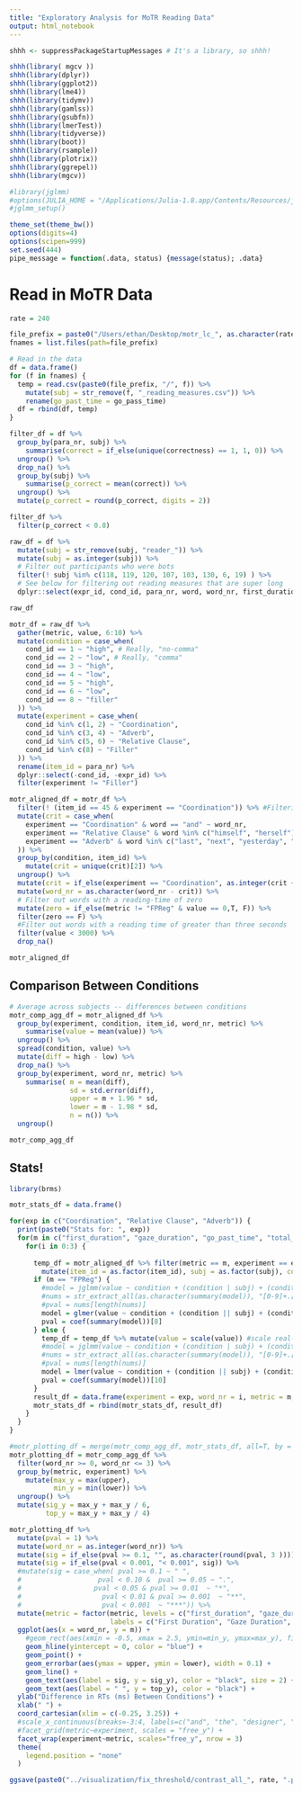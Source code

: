 ```yaml
---
title: "Exploratory Analysis for MoTR Reading Data"
output: html_notebook
---
```


```r
shhh <- suppressPackageStartupMessages # It's a library, so shhh!

shhh(library( mgcv ))
shhh(library(dplyr))
shhh(library(ggplot2))
shhh(library(lme4))
shhh(library(tidymv))
shhh(library(gamlss))
shhh(library(gsubfn))
shhh(library(lmerTest))
shhh(library(tidyverse))
shhh(library(boot))
shhh(library(rsample))
shhh(library(plotrix))
shhh(library(ggrepel))
shhh(library(mgcv))

#library(jglmm)
#options(JULIA_HOME = "/Applications/Julia-1.8.app/Contents/Resources/julia/bin/")
#jglmm_setup()

theme_set(theme_bw())
options(digits=4)
options(scipen=999)
set.seed(444)
pipe_message = function(.data, status) {message(status); .data}

```


# Read in MoTR Data

```r

rate = 240

file_prefix = paste0("/Users/ethan/Desktop/motr_lc_", as.character(rate),"/")
fnames = list.files(path=file_prefix)

# Read in the data
df = data.frame()
for (f in fnames) {
  temp = read.csv(paste0(file_prefix, "/", f)) %>%
    mutate(subj = str_remove(f, "_reading_measures.csv")) %>%
    rename(go_past_time = go_pass_time)
  df = rbind(df, temp)
}

filter_df = df %>%
  group_by(para_nr, subj) %>%
    summarise(correct = if_else(unique(correctness) == 1, 1, 0)) %>%
  ungroup() %>%
  drop_na() %>%
  group_by(subj) %>%
    summarise(p_correct = mean(correct)) %>%
  ungroup() %>%
  mutate(p_correct = round(p_correct, digits = 2))

filter_df %>%
  filter(p_correct < 0.8)

raw_df = df %>%
  mutate(subj = str_remove(subj, "reader_")) %>%
  mutate(subj = as.integer(subj)) %>%
  # Filter out participants who were bots
  filter(! subj %in% c(118, 119, 120, 107, 103, 130, 6, 19) ) %>%
  # See below for filtering out reading measures that are super long
  dplyr::select(expr_id, cond_id, para_nr, word, word_nr, first_duration, total_duration, gaze_duration, go_past_time, FPReg, subj)

raw_df
```

```r

motr_df = raw_df %>%
  gather(metric, value, 6:10) %>%
  mutate(condition = case_when(
    cond_id == 1 ~ "high", # Really, "no-comma"
    cond_id == 2 ~ "low", # Really, "comma"
    cond_id == 3 ~ "high",
    cond_id == 4 ~ "low",
    cond_id == 5 ~ "high",
    cond_id == 6 ~ "low",
    cond_id == 8 ~ "filler"
  )) %>%
  mutate(experiment = case_when(
    cond_id %in% c(1, 2) ~ "Coordination",
    cond_id %in% c(3, 4) ~ "Adverb",
    cond_id %in% c(5, 6) ~ "Relative Clause",
    cond_id %in% c(8) ~ "Filler"
  )) %>%
  rename(item_id = para_nr) %>%
  dplyr::select(-cond_id, -expr_id) %>%
  filter(experiment != "Filler")

```

```r

motr_aligned_df = motr_df %>%
  filter(! (item_id == 45 & experiment == "Coordination")) %>% #Filtering out a case of off-by-one indexing
  mutate(crit = case_when(
    experiment == "Coordination" & word == "and" ~ word_nr,
    experiment == "Relative Clause" & word %in% c("himself", "herself") ~ word_nr,
    experiment == "Adverb" & word %in% c("last", "next", "yesterday", "tomorrow", "tomorrow,", "yesterday,") ~ word_nr,
  )) %>%
  group_by(condition, item_id) %>%
    mutate(crit = unique(crit)[2]) %>%
  ungroup() %>%
  mutate(crit = if_else(experiment == "Coordination", as.integer(crit + 3), as.integer(crit))) %>%
  mutate(word_nr = as.character(word_nr - crit)) %>%
  # Filter out words with a reading-time of zero
  mutate(zero = if_else(metric != "FPReg" & value == 0,T, F)) %>%
  filter(zero == F) %>%
  #Filter out words with a reading time of greater than three seconds
  filter(value < 3000) %>%
  drop_na()

motr_aligned_df

```


## Comparison Between Conditions

```r
  
# Average across subjects -- differences between conditions
motr_comp_agg_df = motr_aligned_df %>%
  group_by(experiment, condition, item_id, word_nr, metric) %>%
    summarise(value = mean(value)) %>%
  ungroup() %>%
  spread(condition, value) %>%
  mutate(diff = high - low) %>%
  drop_na() %>%
  group_by(experiment, word_nr, metric) %>%
    summarise( m = mean(diff),
               sd = std.error(diff),
               upper = m + 1.96 * sd,
               lower = m - 1.98 * sd,
               n = n()) %>%
  ungroup()

motr_comp_agg_df

```


## Stats!

```r
library(brms)

motr_stats_df = data.frame()

for(exp in c("Coordination", "Relative Clause", "Adverb")) {
  print(paste0("Stats for: ", exp))
  for(m in c("first_duration", "gaze_duration", "go_past_time", "total_duration", "FPReg")){
    for(i in 0:3) {
      
      temp_df = motr_aligned_df %>% filter(metric == m, experiment == exp, word_nr == i) %>%
        mutate(item_id = as.factor(item_id), subj = as.factor(subj), condition = if_else(condition == "high", 1, -1))
      if (m == "FPReg") {
        #model = jglmm(value ~ condition + (condition | subj) + (condition | item_id), data = temp_df, family = "binomial")
        #nums = str_extract_all(as.character(summary(model)), "[0-9]+.[0-9]+")[[1]]
        #pval = nums[length(nums)]
        model = glmer(value ~ condition + (condition || subj) + (condition || item_id), data = temp_df, family = "binomial")
        pval = coef(summary(model))[8]
      } else {
        temp_df = temp_df %>% mutate(value = scale(value)) #scale real-valued numbers for lmer
        #model = jglmm(value ~ condition + (condition | subj) + (condition | item_id), data = temp_df)
        #nums = str_extract_all(as.character(summary(model)), "[0-9]+.[0-9]+")[[1]]
        #pval = nums[length(nums)]
        model = lmer(value ~ condition + (condition || subj) + (condition || item_id), data = temp_df)
        pval = coef(summary(model))[10]
      }
      result_df = data.frame(experiment = exp, word_nr = i, metric = m, pval = pval)
      motr_stats_df = rbind(motr_stats_df, result_df)
    }
  }
}

```

```r

#motr_plotting_df = merge(motr_comp_agg_df, motr_stats_df, all=T, by = c("word_nr", "metric", "experiment")) %>%
motr_plotting_df = motr_comp_agg_df %>%
  filter(word_nr >= 0, word_nr <= 3) %>%
  group_by(metric, experiment) %>%
    mutate(max_y = max(upper),
           min_y = min(lower)) %>%
  ungroup() %>%
  mutate(sig_y = max_y + max_y / 6,
         top_y = max_y + max_y / 4)

```


```r

motr_plotting_df %>%
  mutate(pval = 1) %>%
  mutate(word_nr = as.integer(word_nr)) %>%
  mutate(sig = if_else(pval >= 0.1, "", as.character(round(pval, 3 )))) %>%
  mutate(sig = if_else(pval < 0.001, "< 0.001", sig)) %>%
  #mutate(sig = case_when( pval >= 0.1 ~ " ",
  #                   pval < 0.10 &  pval >= 0.05 ~ ".",
  #                  pval < 0.05 & pval >= 0.01  ~ "*",
  #                    pval < 0.01 & pval >= 0.001  ~ "**",
  #                    pval < 0.001  ~ "***")) %>%
  mutate(metric = factor(metric, levels = c("first_duration", "gaze_duration", "go_past_time", "total_duration", "FPReg"),
                         labels = c("First Duration", "Gaze Duration", "Go Past Time", "Total Duration", "Regression Prob"))) %>%
  ggplot(aes(x = word_nr, y = m)) +
    #geom_rect(aes(xmin = -0.5, xmax = 2.5, ymin=min_y, ymax=max_y), fill=alpha("white", 0), color = "#45ef70", linetype = "dotted") +
    geom_hline(yintercept = 0, color = "blue") +
    geom_point() +
    geom_errorbar(aes(ymax = upper, ymin = lower), width = 0.1) +
    geom_line() +
    geom_text(aes(label = sig, y = sig_y), color = "black", size = 2) +
    geom_text(aes(label = " ", y = top_y), color = "black") +
  ylab("Difference in RTs (ms) Between Conditions") +
  xlab(" ") +
  coord_cartesian(xlim = c(-0.25, 3.25)) +
  #scale_x_continuous(breaks=-3:4, labels=c("and", "the", "designer", "took", "a", "bow", "after", "the")) +
  #facet_grid(metric~experiment, scales = "free_y") +
  facet_wrap(experiment~metric, scales="free_y", nrow = 3)
  theme(
    legend.position = "none"
  )

ggsave(paste0("../visualization/fix_threshold/contrast_all_", rate, ".pdf"), device="pdf", width = 8, height = 5)

```





